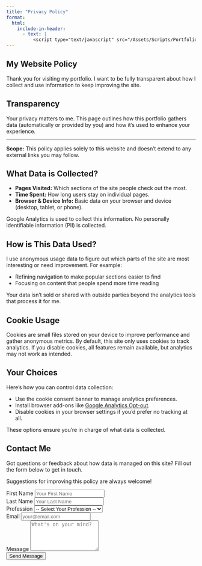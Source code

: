 ```yaml
---
title: "Privacy Policy"
format: 
  html:
    include-in-header: 
      - text: |
          <script type="text/javascript" src="/Assets/Scripts/Portfolio/privacyForm.js"></script>
---
```


```{=html}
<!-- Standard Policy Sections -->
<section class="container my-5 px-4 py-5 policy-section">
  <h2 class="mb-4">My Website Policy</h2>
  <p class="lead">Thank you for visiting my portfolio. I want to be fully transparent about how I collect and use information to keep improving the site.</p>
</section>

<section class="container my-5 px-4 py-5 policy-section">
  <h2 class="mb-3">Transparency</h2>
  <p>Your privacy matters to me. This page outlines how this portfolio gathers data (automatically or provided by you) and how it’s used to enhance your experience.</p>
  <hr class="my-4"/>
  <p><strong>Scope:</strong> This policy applies solely to this website and doesn’t extend to any external links you may follow.</p>
</section>

<section class="container my-5 px-4 py-5 policy-section">
  <h2 class="mb-3">What Data is Collected?</h2>
  <ul class="list-disc list-inside">
    <li><strong>Pages Visited:</strong> Which sections of the site people check out the most.</li>
    <li><strong>Time Spent:</strong> How long users stay on individual pages.</li>
    <li><strong>Browser &amp; Device Info:</strong> Basic data on your browser and device (desktop, tablet, or phone).</li>
  </ul>
  <p>Google Analytics is used to collect this information. No personally identifiable information (PII) is collected.</p>
</section>

<section class="container my-5 px-4 py-5 policy-section">
  <h2 class="mb-3">How is This Data Used?</h2>
  <p>I use anonymous usage data to figure out which parts of the site are most interesting or need improvement. For example:</p>
  <ul class="list-disc list-inside">
    <li>Refining navigation to make popular sections easier to find</li>
    <li>Focusing on content that people spend more time reading</li>
  </ul>
  <p>Your data isn’t sold or shared with outside parties beyond the analytics tools that process it for me.</p>
</section>

<section class="container my-5 px-4 py-5 policy-section">
  <h2 class="mb-3">Cookie Usage</h2>
  <p>Cookies are small files stored on your device to improve performance and gather anonymous metrics. By default, this site only uses cookies to track analytics. If you disable cookies, all features remain available, but analytics may not work as intended.</p>
</section>

<section class="container my-5 px-4 py-5 policy-section">
  <h2 class="mb-3">Your Choices</h2>
  <p class="mb-2">Here’s how you can control data collection:</p>
  <ul class="list-disc list-inside">
    <li>Use the cookie consent banner to manage analytics preferences.</li>
    <li>Install browser add-ons like <a href="https://tools.google.com/dlpage/gaoptout" target="_blank" rel="noopener">Google Analytics Opt-out</a>.</li>
    <li>Disable cookies in your browser settings if you’d prefer no tracking at all.</li>
  </ul>
  <p>These options ensure you’re in charge of what data is collected.</p>
</section>

<!-- Contact Form Section -->
<section class="container my-5 policy-section policy-form-section">
  <h2 class="policy-form-heading">Contact Me</h2>
  <p class="policy-form-lead">
    Got questions or feedback about how data is managed on this site? Fill out the form below to get in touch.
  </p>
  <p class="policy-form-lead">
    Suggestions for improving this policy are always welcome!
  </p>

  <!-- Form with submission handled by external JavaScript -->
  <form id="policyForm" class="policy-form">
    <input
      type="hidden"
      name="_next"
      value="https://bcervantesalvarez.github.io/Portfolio/Content/Forms/ThankYou/"
    />

    <!-- First Name Field -->
    <div class="policy-form-group">
      <label for="firstName" class="policy-form-label">First Name</label>
      <input 
        type="text" 
        name="firstName" 
        id="firstName" 
        required 
        placeholder="Your First Name"
        class="policy-form-input"
      />
    </div>

    <!-- Last Name Field -->
    <div class="policy-form-group">
      <label for="lastName" class="policy-form-label">Last Name</label>
      <input 
        type="text" 
        name="lastName" 
        id="lastName" 
        required 
        placeholder="Your Last Name"
        class="policy-form-input"
      />
    </div>

    <!-- Profession Field -->
    <div class="policy-form-group">
      <label for="profession" class="policy-form-label">Profession</label>
      <select 
        name="profession" 
        id="profession" 
        required
        class="policy-form-input"
      >
        <option value="">-- Select Your Profession --</option>
        <option value="Student">Student</option>
        <option value="Professor">Professor</option>
        <option value="Recruiter">Recruiter</option>
        <option value="Data Scientist">Data Scientist</option>
        <option value="Other">Other</option>
      </select>
    </div>

    <!-- Email Field -->
    <div class="policy-form-group">
      <label for="email" class="policy-form-label">Email</label>
      <input
        type="email"
        name="_replyto"
        id="email"
        required
        placeholder="your@email.com"
        class="policy-form-input"
      />
    </div>

    <!-- Message Field -->
    <div class="policy-form-group">
      <label for="message" class="policy-form-label">Message</label>
      <textarea
        name="message"
        id="message"
        rows="5"
        required
        placeholder="What's on your mind?"
        class="policy-form-input"
      ></textarea>
    </div>

    <!-- Submit Button -->
    <button type="submit" class="policy-form-submit">
      Send Message
    </button>
    <!-- Loading message, initially hidden -->
    <div id="loadingMessage" style="display:none; margin-top:10px;">Please wait...</div>
  </form>
</section>


```